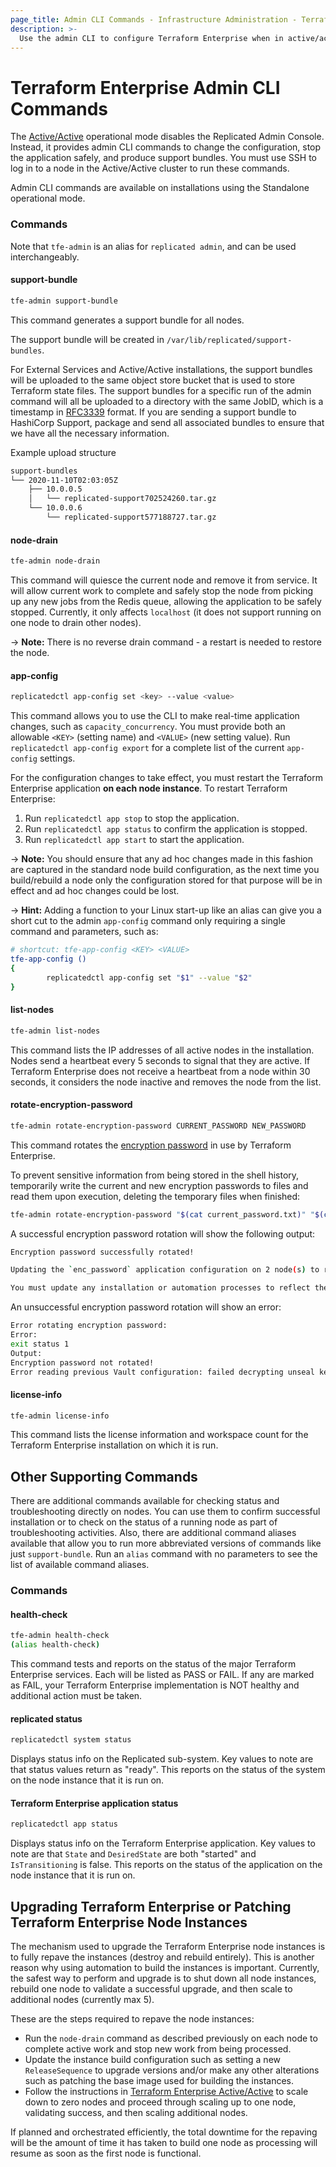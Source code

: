 ```yaml
---
page_title: Admin CLI Commands - Infrastructure Administration - Terraform Enterprise
description: >-
  Use the admin CLI to configure Terraform Enterprise when in active/active mode. Learn how to change the configuration, stop the application safely, upgrade TFE, and patch Terraform Enterprise instances using the CLI.
---
```


# Terraform Enterprise Admin CLI Commands

The [Active/Active](/terraform/enterprise/deploy/replicated/install/automated/active-active) operational mode disables the Replicated Admin Console. Instead, it provides admin CLI commands to change the configuration, stop the application safely, and produce support bundles. You must use SSH to log in to a node in the Active/Active cluster to run these commands.

Admin CLI commands are available on installations using the Standalone operational mode.

### Commands

Note that `tfe-admin` is an alias for `replicated admin`, and can be used interchangeably.

#### support-bundle

```bash
tfe-admin support-bundle
```

This command generates a support bundle for all nodes.

The support bundle will be created in `/var/lib/replicated/support-bundles`.

For External Services and Active/Active installations, the support bundles will be uploaded to the same object store bucket that is used to store Terraform state files. The support bundles for a specific run of the admin command will all be uploaded to a directory with the same JobID, which is a timestamp in [RFC3339](https://datatracker.ietf.org/doc/html/rfc3339) format. If you are sending a support bundle to HashiCorp Support, package and send all associated bundles to ensure that we have all the necessary information.

Example upload structure

```bash
support-bundles
└── 2020-11-10T02:03:05Z
    ├── 10.0.0.5
    │   └── replicated-support702524260.tar.gz
    └── 10.0.0.6
        └── replicated-support577188727.tar.gz
```

#### node-drain

```bash
tfe-admin node-drain
```

This command will quiesce the current node and remove it from service. It will allow current work to complete and safely stop the node from picking up any new jobs from the Redis queue, allowing the application to be safely stopped. Currently, it only affects `localhost` (it does not support running on one node to drain other nodes).

-> **Note:** There is no reverse drain command - a restart is needed to restore the node.

#### app-config

```bash
replicatedctl app-config set <key> --value <value>
```

This command allows you to use the CLI to make real-time application changes, such as `capacity_concurrency`. You must provide both an allowable `<KEY>` (setting name) and `<VALUE>` (new setting value). Run `replicatedctl app-config export` for a complete list of the current `app-config` settings.

For the configuration changes to take effect, you must restart the Terraform Enterprise application **on each node instance**. To restart Terraform Enterprise:

1. Run `replicatedctl app stop` to stop the application.
1. Run `replicatedctl app status` to confirm the application is stopped.
1. Run `replicatedctl app start` to start the application.

-> **Note:** You should ensure that any ad hoc changes made in this fashion are captured in the standard node build configuration, as the next time you build/rebuild a node only the configuration stored for that purpose will be in effect and ad hoc changes could be lost.

-> **Hint:** Adding a function to your Linux start-up like an alias can give you a short cut to the admin `app-config` command only requiring a single command and parameters, such as:

```bash
# shortcut: tfe-app-config <KEY> <VALUE>
tfe-app-config ()
{
        replicatedctl app-config set "$1" --value "$2"
}
```

#### list-nodes

```bash
tfe-admin list-nodes
```

This command lists the IP addresses of all active nodes in the installation. Nodes send a heartbeat every 5 seconds to signal that they are active. If Terraform Enterprise does not receive a heartbeat from a node within 30 seconds, it considers the node inactive and removes the node from the list.

#### rotate-encryption-password

```bash
tfe-admin rotate-encryption-password CURRENT_PASSWORD NEW_PASSWORD
```

This command rotates the [encryption password](/terraform/enterprise/deploy/replicated/install/automated/encryption-password) in use by Terraform Enterprise.

To prevent sensitive information from being stored in the shell history, temporarily write the current and new encryption passwords to files and read them upon execution, deleting the temporary files when finished:

```bash
tfe-admin rotate-encryption-password "$(cat current_password.txt)" "$(cat new_password.txt)"
```

A successful encryption password rotation will show the following output:

```bash
Encryption password successfully rotated!

Updating the `enc_password` application configuration on 2 node(s) to reflect the new encryption password.

You must update any installation or automation processes to reflect the new encryption password!
```

An unsuccessful encryption password rotation will show an error:

```bash
Error rotating encryption password:
Error:
exit status 1
Output:
Encryption password not rotated!
Error reading previous Vault configuration: failed decrypting unseal key: could not decrypt ciphertext: chacha20poly1305: message authentication failed
```

#### license-info

```bash
tfe-admin license-info
```

This command lists the license information and workspace count for the Terraform Enterprise installation on which it is run.

## Other Supporting Commands

There are additional commands available for checking status and troubleshooting directly on nodes. You can use them to confirm successful installation or to check on the status of a running node as part of troubleshooting activities. Also, there are additional command aliases available that allow you to run more abbreviated versions of commands like just `support-bundle`. Run an `alias` command with no parameters to see the list of available command aliases.

### Commands

#### health-check

```bash
tfe-admin health-check
(alias health-check)
```

This command tests and reports on the status of the major Terraform Enterprise services. Each will be listed as PASS or FAIL. If any are marked as FAIL, your Terraform Enterprise implementation is NOT healthy and additional action must be taken.

#### replicated status

```bash
replicatedctl system status
```

Displays status info on the Replicated sub-system. Key values to note are that status values return as "ready". This reports on the status of the system on the node instance that it is run on.

#### Terraform Enterprise application status

```bash
replicatedctl app status
```

Displays status info on the Terraform Enterprise application. Key values to note are that `State` and `DesiredState` are both "started" and `IsTransitioning` is false. This reports on the status of the application on the node instance that it is run on.

## Upgrading Terraform Enterprise or Patching Terraform Enterprise Node Instances

The mechanism used to upgrade the Terraform Enterprise node instances is to fully repave the instances (destroy and rebuild entirely).
This is another reason why using automation to build the instances is important. Currently, the safest way to perform and upgrade is to shut down all node instances, rebuild one node to validate a successful upgrade, and then scale to additional nodes (currently max 5).

These are the steps required to repave the node instances:

- Run the `node-drain` command as described previously on each node to complete active work and stop new work from being processed.
- Update the instance build configuration such as setting a new `ReleaseSequence` to upgrade versions and/or make any other alterations such as patching the base image used for building the instances.
- Follow the instructions in [Terraform Enterprise Active/Active](/terraform/enterprise/deploy/replicated/install/automated/active-active#scale-down-to-zero-nodes) to scale down to zero nodes and proceed through scaling up to one node, validating success, and then scaling additional nodes.

If planned and orchestrated efficiently, the total downtime for the repaving will be the amount of time it has taken to build one node as processing will resume as soon as the first node is functional.
